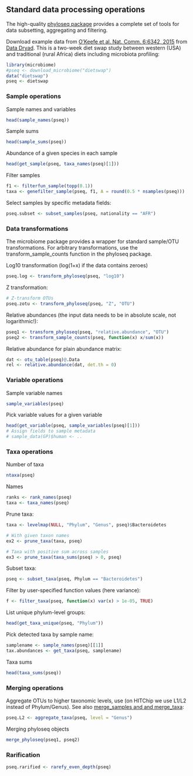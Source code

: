## Standard data processing operations

The high-quality [phyloseq package](http://joey711.github.io/phyloseq/) provides a complete set of tools for data subsetting, aggregating and filtering.

Download example data from [O'Keefe et al. Nat. Comm. 6:6342, 2015](http://dx.doi.org/10.1038/ncomms7342) from [Data Dryad](http://dx.doi.org/10.5061/dryad.1mn1n). This is a two-week diet swap study between western (USA) and traditional (rural Africa) diets including microbiota profiling:

```r
library(microbiome)
#pseq <- download_microbiome("dietswap")
data("dietswap")
pseq <- dietswap
```


### Sample operations

Sample names and variables

```r
head(sample_names(pseq))
```

Sample sums

```r
head(sample_sums(pseq))
```

Abundance of a given species in each sample

```r
head(get_sample(pseq, taxa_names(pseq)[1]))
```

Filter samples

```r
f1 <- filterfun_sample(topp(0.1))
taxa <- genefilter_sample(pseq, f1, A = round(0.5 * nsamples(pseq)))
```

Select samples by specific metadata fields:

```r
pseq.subset <- subset_samples(pseq, nationality == "AFR")
```


### Data transformations

The microbiome package provides a wrapper for standard sample/OTU transformations. For arbitrary transformations, use the transform_sample_counts function in the phyloseq package.

Log10 transformation (log(1+x) if the data contains zeroes)

```r
pseq.log <- transform_phyloseq(pseq, "log10")
```

Z transformation:

```r
# Z-transform OTUs
pseq.zotu <- transform_phyloseq(pseq, "Z", "OTU")
```

Relative abundances (the input data needs to be in absolute scale, not logarithmic!):

```r
pseq1 <- transform_phyloseq(pseq, "relative.abundance", "OTU")
pseq2 <- transform_sample_counts(pseq, function(x) x/sum(x))
```

Relative abundance for plain abundance matrix:

```r
dat <- otu_table(pseq)@.Data
rel <- relative.abundance(dat, det.th = 0)
```



### Variable operations

Sample variable names

```r
sample_variables(pseq)
```

Pick variable values for a given variable

```r
head(get_variable(pseq, sample_variables(pseq)[1]))
# Assign fields to sample metadata
# sample_data(GP)$human <- ..
```

### Taxa operations


Number of taxa

```r
ntaxa(pseq)
```


Names

```r
ranks <- rank_names(pseq)
taxa <- taxa_names(pseq)
```


Prune taxa:

```r
taxa <- levelmap(NULL, "Phylum", "Genus", pseq)$Bacteroidetes

# With given taxon names
ex2 <- prune_taxa(taxa, pseq)

# Taxa with positive sum across samples
ex3 <- prune_taxa(taxa_sums(pseq) > 0, pseq)
```


Subset taxa:

```r
pseq <- subset_taxa(pseq, Phylum == "Bacteroidetes")
```


Filter by user-specified function values (here variance):

```r
f <- filter_taxa(pseq, function(x) var(x) > 1e-05, TRUE)
```


List unique phylum-level groups: 

```r
head(get_taxa_unique(pseq, "Phylum"))
```

Pick detected taxa by sample name:

```r
samplename <- sample_names(pseq)[[1]]
tax.abundances <- get_taxa(pseq, samplename)
```


Taxa sums

```r
head(taxa_sums(pseq))
```


### Merging operations

Aggregate OTUs to higher taxonomic levels, use (on HITChip we use L1/L2 instead of Phylum/Genus). See also [merge_samples and and merge_taxa](http://joey711.github.io/phyloseq/merge.html):

```r
pseq.L2 <- aggregate_taxa(pseq, level = "Genus")
```

Merging phyloseq objects

```r
merge_phyloseq(pseq1, pseq2)
```


### Rarification

```r
pseq.rarified <- rarefy_even_depth(pseq)
```


